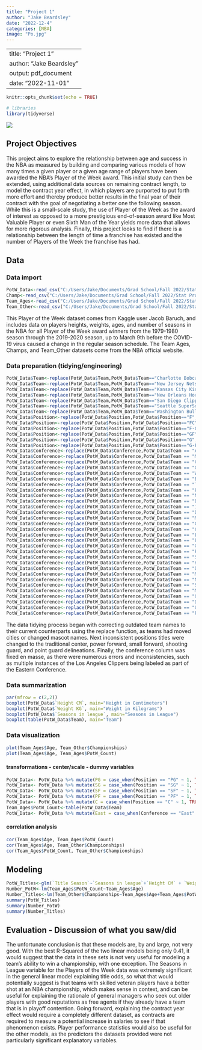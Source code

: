 ```yaml
---
title: "Project 1"
author: "Jake Beardsley"
date: "2022-12-4"
categories: [NBA]
image: "Po.jpg"
---
```


---
title: "Project 1"
author: "Jake Beardsley"
output: pdf_document
date: "2022-11-01"
---

```r
knitr::opts_chunk$set(echo = TRUE)
```

```r
# libraries
library(tidyverse)
```

![](Po.jpg)

## Project Objectives

This project aims to explore the relationship between age and success in the NBA as measured by building and comparing various models of how many times a given player or a given age range of players have been awarded the NBA's Player of the Week award. This initial study can then be extended, using additional data sources on remaining contract length, to model the contract year effect, in which players are purported to put forth more effort and thereby produce better results in the final year of their contract with the goal of negotiating a better one the following season. While this is a small-scale study, the use of Player of the Week as the award of interest as opposed to a more prestigious end-of-season award like Most Valuable Player or even Sixth Man of the Year yields more data that allows for more rigorous analysis. Finally, this project looks to find if there is a relationship between the length of time a franchise has existed and the number of Players of the Week the franchise has had.


## Data

### Data import

```r
PotW_Data<-read_csv("C:/Users/Jake/Documents/Grad School/Fall 2022/Stat Programming/NBA_player_of_the_week.csv")
Champ<-read_csv("C:/Users/Jake/Documents/Grad School/Fall 2022/Stat Programming/Champions.csv")
Team_Ages<-read_csv("C:/Users/Jake/Documents/Grad School/Fall 2022/Stat Programming/Team Ages.csv")
Team_Other<-read_csv("C:/Users/Jake/Documents/Grad School/Fall 2022/Stat Programming/Team Other Data.csv")
```

This Player of the Week dataset comes from Kaggle user Jacob Baruch, and includes data on players heights, weights, ages, and number of seasons in the NBA for all Player of the Week award winners from the 1979-1980 season through the 2019-2020 season, up to March 9th before the COVID-19 virus caused a change in the regular season schedule. The Team Ages, Champs, and Team_Other datasets come from the NBA official website.

### Data preparation (tidying/engineering)

```r
PotW_Data$Team<-replace(PotW_Data$Team,PotW_Data$Team=="Charlotte Bobcats","Charlotte Hornets")
PotW_Data$Team<-replace(PotW_Data$Team,PotW_Data$Team=="New Jersey Nets","Brooklyn Nets")
PotW_Data$Team<-replace(PotW_Data$Team,PotW_Data$Team=="Kansas City Kings","Sacramento Kings")
PotW_Data$Team<-replace(PotW_Data$Team,PotW_Data$Team=="New Orleans Hornets","New Orleans Pelicans")
PotW_Data$Team<-replace(PotW_Data$Team,PotW_Data$Team=="San Diego Clippers","Los Angeles Clippers")
PotW_Data$Team<-replace(PotW_Data$Team,PotW_Data$Team=="Seattle SuperSonics","Oklahoma City Thunder")
PotW_Data$Team<-replace(PotW_Data$Team,PotW_Data$Team=="Washington Bullets","Washington Wizards")
PotW_Data$Position<-replace(PotW_Data$Position,PotW_Data$Position=="F","SF")
PotW_Data$Position<-replace(PotW_Data$Position,PotW_Data$Position=="FC","PF")
PotW_Data$Position<-replace(PotW_Data$Position,PotW_Data$Position=="F-C","PF")
PotW_Data$Position<-replace(PotW_Data$Position,PotW_Data$Position=="GF","SG")
PotW_Data$Position<-replace(PotW_Data$Position,PotW_Data$Position=="G","PG")
PotW_Data$Position<-replace(PotW_Data$Position,PotW_Data$Position=="G-F","SG")
PotW_Data$Conference<-replace(PotW_Data$Conference,PotW_Data$Team == "Atlanta Hawks", "East")
PotW_Data$Conference<-replace(PotW_Data$Conference,PotW_Data$Team == "Miami Heat", "East")
PotW_Data$Conference<-replace(PotW_Data$Conference,PotW_Data$Team == "Charlotte Hornets", "East")
PotW_Data$Conference<-replace(PotW_Data$Conference,PotW_Data$Team == "Orlando Magic", "East")
PotW_Data$Conference<-replace(PotW_Data$Conference,PotW_Data$Team == "Washington Wizards", "East")
PotW_Data$Conference<-replace(PotW_Data$Conference,PotW_Data$Team == "Boston Celtics", "East")
PotW_Data$Conference<-replace(PotW_Data$Conference,PotW_Data$Team == "Toronto Raptors", "East")
PotW_Data$Conference<-replace(PotW_Data$Conference,PotW_Data$Team == "Philadelphia Sixers", "East")
PotW_Data$Conference<-replace(PotW_Data$Conference,PotW_Data$Team == "New York Knicks", "East")
PotW_Data$Conference<-replace(PotW_Data$Conference,PotW_Data$Team == "Brooklyn Nets", "East")
PotW_Data$Conference<-replace(PotW_Data$Conference,PotW_Data$Team == "Indiana Pacers", "East")
PotW_Data$Conference<-replace(PotW_Data$Conference,PotW_Data$Team == "Detroit Pistons", "East")
PotW_Data$Conference<-replace(PotW_Data$Conference,PotW_Data$Team == "Milwaukee Bucks", "East")
PotW_Data$Conference<-replace(PotW_Data$Conference,PotW_Data$Team == "Chicago Bulls", "East")
PotW_Data$Conference<-replace(PotW_Data$Conference,PotW_Data$Team == "Cleveland Cavaliers", "East")
PotW_Data$Conference<-replace(PotW_Data$Conference,PotW_Data$Team == "Los Angeles Lakers", "West")
PotW_Data$Conference<-replace(PotW_Data$Conference,PotW_Data$Team == "Los Angeles Clippers", "West")
PotW_Data$Conference<-replace(PotW_Data$Conference,PotW_Data$Team == "Golden State Warriors", "West")
PotW_Data$Conference<-replace(PotW_Data$Conference,PotW_Data$Team == "Phoenix Suns", "West")
PotW_Data$Conference<-replace(PotW_Data$Conference,PotW_Data$Team == "Sacramento Kings", "West")
PotW_Data$Conference<-replace(PotW_Data$Conference,PotW_Data$Team == "Houston Rockets", "West")
PotW_Data$Conference<-replace(PotW_Data$Conference,PotW_Data$Team == "Dallas Mavericks", "West")
PotW_Data$Conference<-replace(PotW_Data$Conference,PotW_Data$Team == "Memphis Grizzlies", "West")
PotW_Data$Conference<-replace(PotW_Data$Conference,PotW_Data$Team == "New Orleans Pelicans", "West")
PotW_Data$Conference<-replace(PotW_Data$Conference,PotW_Data$Team == "San Antonio Spurs", "West")
PotW_Data$Conference<-replace(PotW_Data$Conference,PotW_Data$Team == "Minnesota Timberwolves", "West")
PotW_Data$Conference<-replace(PotW_Data$Conference,PotW_Data$Team == "Oklahoma City Thunder", "West")
PotW_Data$Conference<-replace(PotW_Data$Conference,PotW_Data$Team == "Denver Nuggets", "West")
PotW_Data$Conference<-replace(PotW_Data$Conference,PotW_Data$Team == "Utah Jazz", "West")
PotW_Data$Conference<-replace(PotW_Data$Conference,PotW_Data$Team == "Portland Trail Blazers", "West")
```


The data tidying process began with correcting outdated team names to their current counterparts using the replace function, as teams had moved cities or changed mascot names. Next inconsistent positions titles were changed to the traditional center, power forward, small forward, shooting guard, and point guard delineations. Finally, the conference column was fixed en masse, as there were numerous errors and inconsistencies, such as multiple instances of the Los Angeles Clippers being labeled as part of the Eastern Conference.

### Data summarization

```r
par(mfrow = c(2,2))
boxplot(PotW_Data$`Height CM`, main="Height in Centimeters")
boxplot(PotW_Data$`Weight KG`, main="Weight in Kilograms")
boxplot(PotW_Data$`Seasons in league`, main="Seasons in League")
boxplot(table(PotW_Data$Team), main="Team")
```



### Data visualization 

```r
plot(Team_Ages$Age, Team_Other$Championships)
plot(Team_Ages$Age, Team_Ages$PotW_Count)
```

#### transformations - center/scale - dummy variables

```r
PotW_Data<- PotW_Data %>% mutate(PG = case_when(Position == "PG" ~ 1, TRUE ~ 0))
PotW_Data<- PotW_Data %>% mutate(SG = case_when(Position == "SG" ~ 1, TRUE ~ 0))
PotW_Data<- PotW_Data %>% mutate(SF = case_when(Position == "SF" ~ 1, TRUE ~ 0))
PotW_Data<- PotW_Data %>% mutate(PF = case_when(Position == "PF" ~ 1, TRUE ~ 0))
PotW_Data<- PotW_Data %>% mutate(C = case_when(Position == "C" ~ 1, TRUE ~ 0))
Team_Ages$PotW_Count<-table(PotW_Data$Team)
PotW_Data<- PotW_Data %>% mutate(East = case_when(Conference == "East" ~ 1, TRUE ~ 0))
```

#### correlation analysis

```r
cor(Team_Ages$Age, Team_Ages$PotW_Count)
cor(Team_Ages$Age, Team_Other$Championships)
cor(Team_Ages$PotW_Count, Team_Other$Championships)
```

## Modeling

```r
PotW_Titles<-glm(`Title Season`~`Seasons in league`+`Height CM` + `Weight KG`+East, data=PotW_Data)
Number_PotW<-lm(Team_Ages$PotW_Count~Team_Ages$Age)
Number_Titles<-lm(Team_Other$Championships~Team_Ages$Age+Team_Ages$PotW_Count)
summary(PotW_Titles)
summary(Number_PotW)
summary(Number_Titles)
```

## Evaluation - Discussion of what you saw/did

The unfortunate conclusion is that these models are, by and large, not very good. With the best R-Squared of the two linear models being only 0.41, it would suggest that the data in these sets is not very useful for modeling a team's ability to win a championship, with one exception. The Seasons in League variable for the Players of the Week data was extremely significant in the general linear model explaining title odds, so what that would potentially suggest is that teams with skilled veteran players have a better shot at an NBA championship, which makes sense in context, and can be useful for explaining the rationale of general managers who seek out older players with good reputations as free agents if they already have a team that is in playoff contention. Going forward, explaining the contract year effect would require a completely different dataset, as contracts are required to measure a potential increase in salaries to see if that phenomenon exists. Player performance statistics would also be useful for the other models, as the predictors the datasets provided were not particularly significant explanatory variables.
